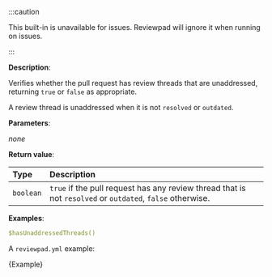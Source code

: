 
:::caution

This built-in is unavailable for issues. Reviewpad will ignore it when running on issues.

:::

**Description**:

Verifies whether the pull request has review threads that are unaddressed, returning `true` or `false` as appropriate.

A review thread is unaddressed when it is not `resolved` or `outdated`.

**Parameters**:

_none_

**Return value**:

| Type      | Description                                                                                               |
| :-------- | :-------------------------------------------------------------------------------------------------------- |
| `boolean` | `true` if the pull request has any review thread that is not `resolved` or `outdated`, `false` otherwise. |

**Examples**:

```yml
$hasUnaddressedThreads()
```

A `reviewpad.yml` example:

<CodeBlock language="yml" title="reviewpad.yml">{Example}</CodeBlock>
